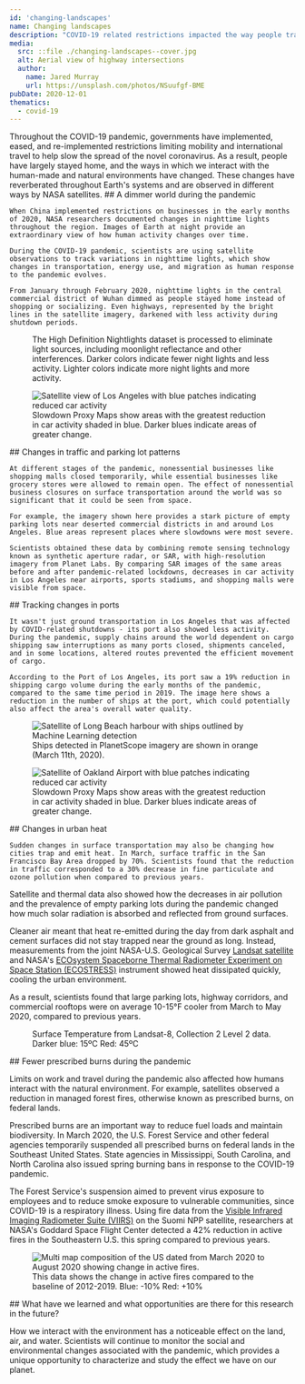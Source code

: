 ```yaml
---
id: 'changing-landscapes'
name: Changing landscapes
description: "COVID-19 related restrictions impacted the way people travelled, and as a result the ways in which we interact with the human-made and natural environments have changed"
media:
  src: ::file ./changing-landscapes--cover.jpg
  alt: Aerial view of highway intersections
  author:
    name: Jared Murray
    url: https://unsplash.com/photos/NSuufgf-BME
pubDate: 2020-12-01
thematics:
  - covid-19
---
```


<Block>
  <Prose>
    Throughout the COVID-19 pandemic, governments have implemented, eased, and re-implemented restrictions limiting mobility and international travel to help slow the spread of the novel coronavirus. As a result, people have largely stayed home, and the ways in which we interact with the human-made and natural environments have changed. These changes have reverberated throughout Earth's systems and are observed in different ways by NASA satellites.
  </Prose>
</Block>

<Block type='wide'>
  <Prose>
    ## A dimmer world during the pandemic

    When China implemented restrictions on businesses in the early months of 2020, NASA researchers documented changes in nighttime lights throughout the region. Images of Earth at night provide an extraordinary view of how human activity changes over time.  
    
    During the COVID-19 pandemic, scientists are using satellite observations to track variations in nighttime lights, which show changes in transportation, energy use, and migration as human response to the pandemic evolves.
    
    From January through February 2020, nighttime lights in the central commercial district of Wuhan dimmed as people stayed home instead of shopping or socializing. Even highways, represented by the bright lines in the satellite imagery, darkened with less activity during shutdown periods.
  </Prose>
</Block>

<Block type='full'>
  <Figure>
    <Map
      datasetId='nighttime-lights'
      layerId='nightlights-hd-monthly'
      center={[114.284, 30.62]}
      zoom={9}
      dateTime='2020-01-01'
      compareDateTime='2020-02-01'
    />
    <Caption 
      attrAuthor='NASA' 
      attrUrl='https://nasa.gov/'
    >
      The High Definition Nightlights dataset is processed to eliminate light sources, including moonlight reflectance and other interferences. Darker colors indicate fewer night lights and less activity. Lighter colors indicate more night lights and more activity.
    </Caption> 
  </Figure>
</Block>

<Block type='full'>
  <Figure>
      <Image
        src={new URL('./changes-parking-lot.png', import.meta.url).href}
        alt='Satellite view of Los Angeles with blue patches indicating reduced car activity'
      />
    <Caption >
      Slowdown Proxy Maps show areas with the greatest reduction in car activity shaded in blue. Darker blues indicate areas of greater change.
    </Caption> 
  </Figure>
  <Prose>
    ## Changes in traffic and parking lot patterns

    At different stages of the pandemic, nonessential businesses like shopping malls closed temporarily, while essential businesses like grocery stores were allowed to remain open. The effect of nonessential business closures on surface transportation around the world was so significant that it could be seen from space.
    
    For example, the imagery shown here provides a stark picture of empty parking lots near deserted commercial districts in and around Los Angeles. Blue areas represent places where slowdowns were most severe.  
    
    Scientists obtained these data by combining remote sensing technology known as synthetic aperture radar, or SAR, with high-resolution imagery from Planet Labs. By comparing SAR images of the same areas before and after pandemic-related lockdowns, decreases in car activity in Los Angeles near airports, sports stadiums, and shopping malls were visible from space.
  </Prose>
</Block>

<Block type='full'>
  <Prose>
    ## Tracking changes in ports

    It wasn't just ground transportation in Los Angeles that was affected by COVID-related shutdowns - its port also showed less activity. During the pandemic, supply chains around the world dependent on cargo shipping saw interruptions as many ports closed, shipments canceled, and in some locations, altered routes prevented the efficient movement of cargo.

    According to the Port of Los Angeles, its port saw a 19% reduction in shipping cargo volume during the early months of the pandemic, compared to the same time period in 2019. The image here shows a reduction in the number of ships at the port, which could potentially also affect the area's overall water quality.
  </Prose>
  <Figure>
      <Image
        src={new URL('./changes-ports.png', import.meta.url).href}
        alt='Satellite of Long Beach harbour with ships outlined by Machine Learning detection'
      />
    <Caption >
      Ships detected in PlanetScope imagery are shown in orange (March 11th, 2020).
    </Caption> 
  </Figure>
</Block>

<Block type='full'>
  <Figure>
      <Image
        src={new URL('./changes-heat.png', import.meta.url).href}
        alt='Satellite of Oakland Airport with blue patches indicating reduced car activity'
      />
    <Caption >
      Slowdown Proxy Maps show areas with the greatest reduction in car activity shaded in blue. Darker blues indicate areas of greater change.
    </Caption> 
  </Figure>
  <Prose>
    ## Changes in urban heat

    Sudden changes in surface transportation may also be changing how cities trap and emit heat. In March, surface traffic in the San Francisco Bay Area dropped by 70%. Scientists found that the reduction in traffic corresponded to a 30% decrease in fine particulate and ozone pollution when compared to previous years.
  </Prose>
</Block>

<Block>
  <Prose>
  Satellite and thermal data also showed how the decreases in air pollution and the prevalence of empty parking lots during the pandemic changed how much solar radiation is absorbed and reflected from ground surfaces.
  
  Cleaner air meant that heat re-emitted during the day from dark asphalt and cement surfaces did not stay trapped near the ground as long. Instead, measurements from the joint NASA-U.S. Geological Survey [Landsat satellite](https://landsat.gsfc.nasa.gov/) and NASA's [ECOsystem Spaceborne Thermal Radiometer Experiment on Space Station (ECOSTRESS)](https://ecostress.jpl.nasa.gov/) instrument showed heat dissipated quickly, cooling the urban environment.
  
  As a result, scientists found that large parking lots, highway corridors, and commercial rooftops were on average 10-15°F cooler from March to May 2020, compared to previous years.
  </Prose>
</Block>

<Block type='wide'>
  <Figure>
    <CompareImage 
      leftImageSrc={new URL('./changes-surf-temp-2018-04.png', import.meta.url).href}
      leftImageAlt='Satellite view of the bay area indicating surface temperature in April 2018'
      leftImageLabel='April 2018'
      rightImageSrc={new URL('./changes-surf-temp-2020-04.png', import.meta.url).href}
      rightImageAlt='Satellite view of the bay area indicating surface temperature in April 2020'
      rightImageLabel='April 2020'
    />
    <Caption>
      Surface Temperature from Landsat-8, Collection 2 Level 2 data.  
      Darker blue: 15ºC  
      Red: 45ºC  
    </Caption>
  </Figure>
</Block>

<Block>
  <Prose>
  ## Fewer prescribed burns during the pandemic

  Limits on work and travel during the pandemic also affected how humans interact with the natural environment. For example, satellites observed a reduction in managed forest fires, otherwise known as prescribed burns, on federal lands.
  
  Prescribed burns are an important way to reduce fuel loads and maintain biodiversity. In March 2020, the U.S. Forest Service and other federal agencies temporarily suspended all prescribed burns on federal lands in the Southeast United States. State agencies in Mississippi, South Carolina, and North Carolina also issued spring burning bans in response to the COVID-19 pandemic.
  
  The Forest Service's suspension aimed to prevent virus exposure to employees and to reduce smoke exposure to vulnerable communities, since COVID-19 is a respiratory illness. Using fire data from the [Visible Infrared Imaging Radiometer Suite (VIIRS)](https://www.jpss.noaa.gov/viirs.html) on the Suomi NPP satellite, researchers at NASA's Goddard Space Flight Center detected a 42% reduction in active fires in the Southeastern U.S. this spring compared to previous years.
  </Prose>
</Block>

<Block type='wide'>
  <Figure>
      <Image
        src={new URL('./changes-fires.png', import.meta.url).href}
        alt='Multi map composition of the US dated from March 2020 to August 2020 showing change in active fires.'
      />
    <Caption >
      This data shows the change in active fires compared to the baseline of 2012-2019.  
      Blue: -10%  
      Red: +10%
    </Caption> 
  </Figure>
</Block>

<Block>
  <Prose>
  ## What have we learned and what opportunities are there for this research in the future?

  How we interact with the environment has a noticeable effect on the land, air, and water. Scientists will continue to monitor the social and environmental changes associated with the pandemic, which provides a unique opportunity to characterize and study the effect we have on our planet.
  </Prose>
</Block>